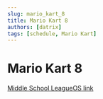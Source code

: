 ```yaml
---
slug: mario_kart_8
title: Mario Kart 8
authors: [datrix]
tags: [schedule, Mario Kart]
---
```


# Mario Kart 8

[Middle School LeagueOS link](https://idahoesports.leagueos.gg/league/seasons/Z7fGj0ZIdUn2moPsFH6S/stats)
